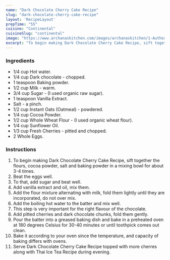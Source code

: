 ---
name: "Dark Chocolate Cherry Cake Recipe"
slug: "dark-chocolate-cherry-cake-recipe"
layout: 'RecipeLayout'
prepTime: "55"
cuisine: "Continental"
cuisineSlug: "continental"
image: "https://www.archanaskitchen.com/images/archanaskitchen/1-Author/priyanjali/Chocolate_cherry_cake__1600.jpg"
excerpt: "To begin making Dark Chocolate Cherry Cake Recipe, sift together the flours, cocoa powder, salt and baking powder in a mixing bowl for about 3-4 times"
---

### Ingredients

- 1/4 cup Hot water.
- 1/4 cup Dark chocolate - chopped.
- 1 teaspoon Baking powder.
- 1/2 cup Milk - warm.
- 3/4 cup Sugar - (I used organic raw sugar).
- 1 teaspoon Vanilla Extract.
- Salt - a pinch.
- 1/2 cup Instant Oats (Oatmeal) - powdered.
- 1/4 cup Cocoa Powder.
- 1/2 cup Whole Wheat Flour - (I used organic wheat flour).
- 1/4 cup Sunflower Oil.
- 1/3 cup Fresh Cherries - pitted and chopped.
- 2 Whole Eggs.

### Instructions

1. To begin making Dark Chocolate Cherry Cake Recipe, sift together the flours, cocoa powder, salt and baking powder in a mixing bowl for about 3-4 times.
1. Beat the eggs well.
1. To that, add sugar and beat well.
1. Add vanilla extract and oil, mix them.
1. Add the flour mixture alternating with milk, fold them lightly until they are incorporated, do not over mix.
1. Add the boiling hot water to the batter and mix well.
1. This step is very important for the right flavour of the chocolate.
1. Add pitted cherries and dark chocolate chunks, fold them gently.
1. Pour the batter into a greased baking dish and bake in a preheated oven at 180 degrees Celsius for 30-40 minutes or until toothpick comes out clean.
1. Bake it according to your oven since the temperature, and capacity of baking differs with ovens.
1. Serve Dark Chocolate Cherry Cake Recipe topped with more cherres along with Thai Ice Tea Recipe during evening.
